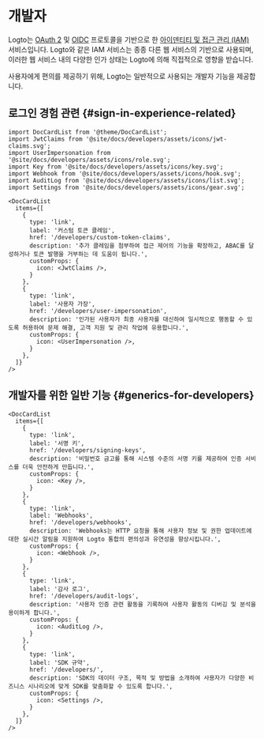# 개발자

Logto는 [OAuth 2](https://auth.wiki/oauth-2.0) 및 [OIDC](https://auth.wiki/openid-connect) 프로토콜을 기반으로 한 [아이덴티티 및 접근 관리 (IAM)](https://auth.wiki/iam) 서비스입니다. Logto와 같은 IAM 서비스는 종종 다른 웹 서비스의 기반으로 사용되며, 이러한 웹 서비스 내의 다양한 인가 상태는 Logto에 의해 직접적으로 영향을 받습니다.

사용자에게 편의를 제공하기 위해, Logto는 일반적으로 사용되는 개발자 기능을 제공합니다.

## 로그인 경험 관련 \{#sign-in-experience-related}

```mdx-code-block
import DocCardList from '@theme/DocCardList';
import JwtClaims from '@site/docs/developers/assets/icons/jwt-claims.svg';
import UserImpersonation from '@site/docs/developers/assets/icons/role.svg';
import Key from '@site/docs/developers/assets/icons/key.svg';
import Webhook from '@site/docs/developers/assets/icons/hook.svg';
import AuditLog from '@site/docs/developers/assets/icons/list.svg';
import Settings from '@site/docs/developers/assets/icons/gear.svg';

<DocCardList
  items={[
    {
      type: 'link',
      label: '커스텀 토큰 클레임',
      href: '/developers/custom-token-claims',
      description: '추가 클레임을 첨부하여 접근 제어의 기능을 확장하고, ABAC를 달성하거나 토큰 발행을 거부하는 데 도움이 됩니다.',
      customProps: {
        icon: <JwtClaims />,
      }
    },
    {
      type: 'link',
      label: '사용자 가장',
      href: '/developers/user-impersonation',
      description: '인가된 사용자가 최종 사용자를 대신하여 일시적으로 행동할 수 있도록 허용하여 문제 해결, 고객 지원 및 관리 작업에 유용합니다.',
      customProps: {
        icon: <UserImpersonation />,
      }
    },
  ]}
/>
```

## 개발자를 위한 일반 기능 \{#generics-for-developers}

```mdx-code-block
<DocCardList
  items={[
    {
      type: 'link',
      label: '서명 키',
      href: '/developers/signing-keys',
      description: '비밀번호 금고를 통해 시스템 수준의 서명 키를 제공하여 인증 서비스를 더욱 안전하게 만듭니다.',
      customProps: {
        icon: <Key />,
      }
    },
    {
      type: 'link',
      label: 'Webhooks',
      href: '/developers/webhooks',
      description: 'Webhooks는 HTTP 요청을 통해 사용자 정보 및 권한 업데이트에 대한 실시간 알림을 지원하여 Logto 통합의 편의성과 유연성을 향상시킵니다.',
      customProps: {
        icon: <Webhook />,
      }
    },
    {
      type: 'link',
      label: '감사 로그',
      href: '/developers/audit-logs',
      description: '사용자 인증 관련 활동을 기록하여 사용자 활동의 디버깅 및 분석을 용이하게 합니다.',
      customProps: {
        icon: <AuditLog />,
      }
    },
    {
      type: 'link',
      label: 'SDK 규약',
      href: '/developers/',
      description: 'SDK의 데이터 구조, 목적 및 방법을 소개하여 사용자가 다양한 비즈니스 시나리오에 맞게 SDK를 맞춤화할 수 있도록 합니다.',
      customProps: {
        icon: <Settings />,
      }
    },
  ]}
/>
```
